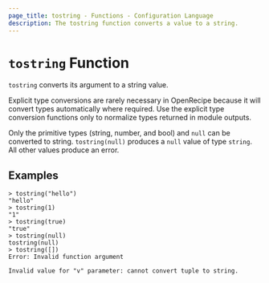 ```yaml
---
page_title: tostring - Functions - Configuration Language
description: The tostring function converts a value to a string.
---
```


# `tostring` Function

`tostring` converts its argument to a string value.

Explicit type conversions are rarely necessary in OpenRecipe because it will
convert types automatically where required. Use the explicit type conversion
functions only to normalize types returned in module outputs.

Only the primitive types (string, number, and bool) and `null` can be converted to string.
`tostring(null)` produces a `null` value of type `string`. All other values produce an error. 

## Examples

```
> tostring("hello")
"hello"
> tostring(1)
"1"
> tostring(true)
"true"
> tostring(null)
tostring(null)
> tostring([])
Error: Invalid function argument

Invalid value for "v" parameter: cannot convert tuple to string.
```
